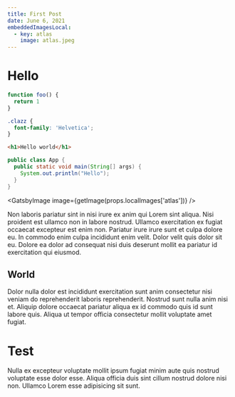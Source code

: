 ```yaml
---
title: First Post
date: June 6, 2021
embeddedImagesLocal:
  - key: atlas
    image: atlas.jpeg
---
```



# Hello

```js title=Example
function foo() {
  return 1
}
```

```css title=index
.clazz {
  font-family: 'Helvetica';
}
```

```html title=index
<h1>Hello world</h1>
```

```java title=App
public class App {
  public static void main(String[] args) {
    System.out.println("Hello");
  }
}
```

<GatsbyImage image={getImage(props.localImages['atlas'])} />

Non laboris pariatur sint in nisi irure ex anim qui Lorem sint aliqua. Nisi proident est ullamco non in labore nostrud. Ullamco exercitation ex fugiat occaecat excepteur est enim non. Pariatur irure irure sunt et culpa dolore eu. In commodo enim culpa incididunt enim velit. Dolor velit quis dolor sit eu. Dolore ea dolor ad consequat nisi duis deserunt mollit ea pariatur id exercitation qui eiusmod.

## World

Dolor nulla dolor est incididunt exercitation sunt anim consectetur nisi veniam do reprehenderit laboris reprehenderit. Nostrud sunt nulla anim nisi et. Aliquip dolore occaecat pariatur aliqua ex id commodo quis id sunt labore quis. Aliqua ut tempor officia consectetur mollit voluptate amet fugiat.

# Test

Nulla ex excepteur voluptate mollit ipsum fugiat minim aute quis nostrud voluptate esse dolor esse. Aliqua officia duis sint cillum nostrud dolore nisi non. Ullamco Lorem esse adipisicing sit sunt.
